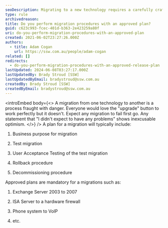 ```yaml
---
seoDescription: Migrating to a new technology requires a carefully crafted plan to ensure a smooth transition.
type: rule
archivedreason:
title: Do you perform migration procedures with an approved plan?
guid: c623c993-fcec-401d-b363-2e423259a80f
uri: do-you-perform-migration-procedures-with-an-approved-plan
created: 2021-06-02T23:27:26.000Z
authors:
  - title: Adam Cogan
    url: https://ssw.com.au/people/adam-cogan
related: []
redirects:
  - do-you-perform-migration-procedures-with-an-approved-release-plan
lastUpdated: 2024-06-08T03:27:17.000Z
lastUpdatedBy: Brady Stroud [SSW]
lastUpdatedByEmail: bradystroud@ssw.com.au
createdBy: Brady Stroud [SSW]
createdByEmail: bradystroud@ssw.com.au
---
```


<introEmbed
  body={<>
A migration from one technology to another is a process fraught with danger. Everyone would love the "upgrade" button to work perfectly but it doesn't. Expect any migration to fail first go. Any statement that "I didn't expect to have any problems" shows inexcusable optimism.
  </>}
/>
A plan for a migration will typically include:

1. Business purpose for migration

2. Test migration

3. User Acceptance Testing of the test migration

4. Rollback procedure

5. Decommissioning procedure

Approved plans are mandatory for a migrations such as:

1. Exchange Server 2003 to 2007

2. ISA Server to a hardware firewall

3. Phone system to VoIP

4. etc.
